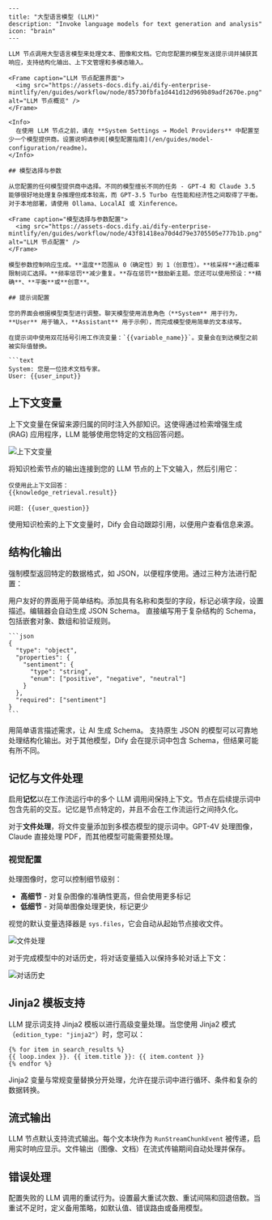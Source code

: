 ```mdx
---
title: "大型语言模型 (LLM)"
description: "Invoke language models for text generation and analysis"
icon: "brain"
---

LLM 节点调用大型语言模型来处理文本、图像和文档。它向您配置的模型发送提示词并捕获其响应，支持结构化输出、上下文管理和多模态输入。

<Frame caption="LLM 节点配置界面">
  <img src="https://assets-docs.dify.ai/dify-enterprise-mintlify/en/guides/workflow/node/85730fbfa1d441d12d969b89adf2670e.png" alt="LLM 节点概览" />
</Frame>

<Info>
  在使用 LLM 节点之前，请在 **System Settings → Model Providers** 中配置至少一个模型提供商。设置说明请参阅[模型配置指南](/en/guides/model-configuration/readme)。
</Info>

## 模型选择与参数

从您配置的任何模型提供商中选择。不同的模型擅长不同的任务 - GPT-4 和 Claude 3.5 能够很好地处理复杂推理但成本较高，而 GPT-3.5 Turbo 在性能和经济性之间取得了平衡。对于本地部署，请使用 Ollama、LocalAI 或 Xinference。

<Frame caption="模型选择与参数配置">
  <img src="https://assets-docs.dify.ai/dify-enterprise-mintlify/en/guides/workflow/node/43f81418ea70d4d79e3705505e777b1b.png" alt="LLM 节点配置" />
</Frame>

模型参数控制响应生成。**温度**范围从 0（确定性）到 1（创意性）。**核采样**通过概率限制词汇选择。**频率惩罚**减少重复。**存在惩罚**鼓励新主题。您还可以使用预设：**精确**、**平衡**或**创意**。

## 提示词配置

您的界面会根据模型类型进行调整。聊天模型使用消息角色（**System** 用于行为，**User** 用于输入，**Assistant** 用于示例），而完成模型使用简单的文本续写。

在提示词中使用双花括号引用工作流变量：`{{variable_name}}`。变量会在到达模型之前被实际值替换。

```text
System: 您是一位技术文档专家。
User: {{user_input}}
```

## 上下文变量

上下文变量在保留来源归属的同时注入外部知识。这使得通过检索增强生成 (RAG) 应用程序，LLM 能够使用您特定的文档回答问题。

<Frame caption="在 RAG 应用程序中使用上下文变量">
  <img src="https://assets-docs.dify.ai/dify-enterprise-mintlify/en/guides/workflow/node/5aefed96962bd994f8f05bac96b11e22.png" alt="上下文变量" />
</Frame>

将知识检索节点的输出连接到您的 LLM 节点的上下文输入，然后引用它：

```text
仅使用此上下文回答：
{{knowledge_retrieval.result}}

问题: {{user_question}}
```

使用知识检索的上下文变量时，Dify 会自动跟踪引用，以便用户查看信息来源。

## 结构化输出

强制模型返回特定的数据格式，如 JSON，以便程序使用。通过三种方法进行配置：

<Tabs>
  <Tab title="可视化编辑器">
    用户友好的界面用于简单结构。添加具有名称和类型的字段，标记必填字段，设置描述。编辑器会自动生成 JSON Schema。
  </Tab>
  
  <Tab title="JSON Schema">
    直接编写用于复杂结构的 Schema，包括嵌套对象、数组和验证规则。
    
    ```json
    {
      "type": "object",
      "properties": {
        "sentiment": {
          "type": "string",
          "enum": ["positive", "negative", "neutral"]
        }
      },
      "required": ["sentiment"]
    }
    ```
  </Tab>
  
  <Tab title="AI 生成">
    用简单语言描述需求，让 AI 生成 Schema。
  </Tab>
</Tabs>

<Warning>
  支持原生 JSON 的模型可以可靠地处理结构化输出。对于其他模型，Dify 会在提示词中包含 Schema，但结果可能有所不同。
</Warning>

## 记忆与文件处理

启用**记忆**以在工作流运行中的多个 LLM 调用间保持上下文。节点在后续提示词中包含先前的交互。记忆是节点特定的，并且不会在工作流运行之间持久化。

对于**文件处理**，将文件变量添加到多模态模型的提示词中。GPT-4V 处理图像，Claude 直接处理 PDF，而其他模型可能需要预处理。

### 视觉配置

处理图像时，您可以控制细节级别：
- **高细节** - 对复杂图像的准确性更高，但会使用更多标记
- **低细节** - 对简单图像处理更快，标记更少

视觉的默认变量选择器是 `sys.files`，它会自动从起始节点接收文件。

<Frame caption="使用多模态 LLM 进行文件处理">
  <img src="https://assets-docs.dify.ai/2024/11/05b3d4a78038bc7afbb157078e3b2b26.png" alt="文件处理" />
</Frame>

对于完成模型中的对话历史，将对话变量插入以保持多轮对话上下文：

<Frame caption="使用对话历史变量">
  <img src="https://assets-docs.dify.ai/dify-enterprise-mintlify/en/guides/workflow/node/b8642f8c6e3f562fceeefae83628fd68.png" alt="对话历史" />
</Frame>

## Jinja2 模板支持

LLM 提示词支持 Jinja2 模板以进行高级变量处理。当您使用 Jinja2 模式（`edition_type: "jinja2"`）时，您可以：

```jinja2
{% for item in search_results %}
{{ loop.index }}. {{ item.title }}: {{ item.content }}
{% endfor %}
```

Jinja2 变量与常规变量替换分开处理，允许在提示词中进行循环、条件和复杂的数据转换。

## 流式输出

LLM 节点默认支持流式输出。每个文本块作为 `RunStreamChunkEvent` 被传递，启用实时响应显示。文件输出（图像、文档）在流式传输期间自动处理并保存。

## 错误处理

配置失败的 LLM 调用的重试行为。设置最大重试次数、重试间隔和回退倍数。当重试不足时，定义备用策略，如默认值、错误路由或备用模型。
```